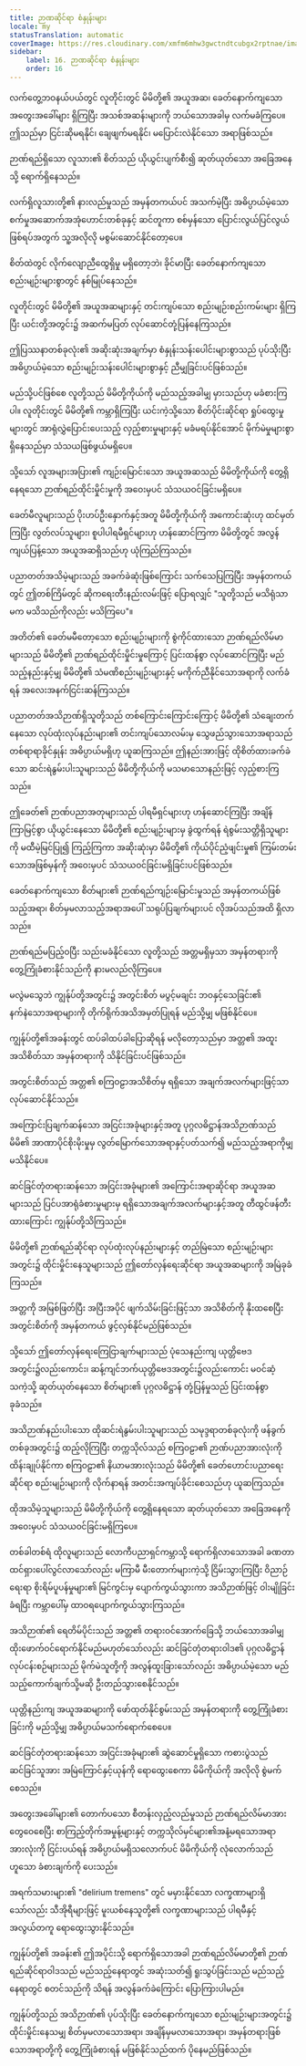 ```yaml
---
title: ဉာဏဆိုင်ရာ စံနှုန်းများ
locale: my
statusTranslation: automatic
coverImage: https://res.cloudinary.com/xmfm6mhw3gwctndtcubgx2rptnae/image/upload/v1741354419/small_cover_la_gran_rebelion_28716e29d2.webp
sidebar:
    label: 16. ဉာဏဆိုင်ရာ စံနှုန်းများ
    order: 16
---
```

လက်တွေ့ဘဝနယ်ပယ်တွင် လူတိုင်းတွင် မိမိတို့၏ အယူအဆ၊ ခေတ်နောက်ကျသော အတွေးအခေါ်များ ရှိကြပြီး အသစ်အဆန်းများကို ဘယ်သောအခါမှ လက်မခံကြပေ။ ဤသည်မှာ ငြင်းဆိုမရနိုင်၊ ချေဖျက်မရနိုင်၊ မပြောင်းလဲနိုင်သော အရာဖြစ်သည်။

ဉာဏ်ရည်ရှိသော လူသား၏ စိတ်သည် ယိုယွင်းပျက်စီး၍ ဆုတ်ယုတ်သော အခြေအနေသို့ ရောက်ရှိနေသည်။

လက်ရှိလူသားတို့၏ နားလည်မှုသည် အမှန်တကယ်ပင် အသက်မဲ့ပြီး အဓိပ္ပာယ်မဲ့သော စက်မှုအဆောက်အအုံဟောင်းတစ်ခုနှင့် ဆင်တူကာ စစ်မှန်သော ပြောင်းလွယ်ပြင်လွယ်ဖြစ်ရပ်အတွက် သူ့အလိုလို မစွမ်းဆောင်နိုင်တော့ပေ။

စိတ်ထဲတွင် လိုက်လျောညီထွေရှိမှု မရှိတော့ဘဲ၊ ခိုင်မာပြီး ခေတ်နောက်ကျသော စည်းမျဉ်းများစွာတွင် နစ်မြုပ်နေသည်။

လူတိုင်းတွင် မိမိတို့၏ အယူအဆများနှင့် တင်းကျပ်သော စည်းမျဉ်းစည်းကမ်းများ ရှိကြပြီး ယင်းတို့အတွင်း၌ အဆက်မပြတ် လုပ်ဆောင်တုံ့ပြန်နေကြသည်။

ဤပြဿနာတစ်ခုလုံး၏ အဆိုးဆုံးအချက်မှာ စံနှုန်းသန်းပေါင်းများစွာသည် ပုပ်သိုးပြီး အဓိပ္ပာယ်မဲ့သော စည်းမျဉ်းသန်းပေါင်းများစွာနှင့် ညီမျှခြင်းပင်ဖြစ်သည်။

မည်သို့ပင်ဖြစ်စေ လူတို့သည် မိမိတို့ကိုယ်ကို မည်သည့်အခါမျှ မှားသည်ဟု မခံစားကြပါ။ လူတိုင်းတွင် မိမိတို့၏ ကမ္ဘာရှိကြပြီး ယင်းကဲ့သို့သော စိတ်ပိုင်းဆိုင်ရာ ရှုပ်ထွေးမှုများတွင် အာရုံလွှဲပြောင်းပေးသည့် လှည့်စားမှုများနှင့် မခံမရပ်နိုင်အောင် မိုက်မဲမှုများစွာ ရှိနေသည်မှာ သံသယဖြစ်ဖွယ်မရှိပေ။

သို့သော် လူအများအပြား၏ ကျဉ်းမြောင်းသော အယူအဆသည် မိမိတို့ကိုယ်ကို တွေ့ရှိနေရသော ဉာဏ်ရည်ထိုင်းမှိုင်းမှုကို အဝေးမှပင် သံသယဝင်ခြင်းမရှိပေ။

ခေတ်မီလူများသည် ပိုးဟပ်ဦးနှောက်နှင့်အတူ မိမိတို့ကိုယ်ကို အကောင်းဆုံးဟု ထင်မှတ်ကြပြီး လွတ်လပ်သူများ၊ စူပါပါရမီရှင်များဟု ဟန်ဆောင်ကြကာ မိမိတို့တွင် အလွန်ကျယ်ပြန့်သော အယူအဆရှိသည်ဟု ယုံကြည်ကြသည်။

ပညာတတ်အသိမဲ့များသည် အခက်ခဲဆုံးဖြစ်ကြောင်း သက်သေပြကြပြီး အမှန်တကယ်တွင် ဤတစ်ကြိမ်တွင် ဆိုကရေးတီးနည်းလမ်းဖြင့် ပြောရလျှင် "သူတို့သည် မသိရုံသာမက မသိသည်ကိုလည်း မသိကြပေ"။

အတိတ်၏ ခေတ်မမီတော့သော စည်းမျဉ်းများကို စွဲကိုင်ထားသော ဉာဏ်ရည်လိမ်မာများသည် မိမိတို့၏ ဉာဏ်ရည်ထိုင်းမှိုင်းမှုကြောင့် ပြင်းထန်စွာ လုပ်ဆောင်ကြပြီး မည်သည့်နည်းနှင့်မျှ မိမိတို့၏ သံမဏိစည်းမျဉ်းများနှင့် မကိုက်ညီနိုင်သောအရာကို လက်ခံရန် အလေးအနက်ငြင်းဆန်ကြသည်။

ပညာတတ်အသိဉာဏ်ရှိသူတို့သည် တစ်ကြောင်းကြောင်းကြောင့် မိမိတို့၏ သံချေးတက်နေသော လုပ်ထုံးလုပ်နည်းများ၏ တင်းကျပ်သောလမ်းမှ သွေဖည်သွားသောအရာသည် တစ်ရာရာခိုင်နှုန်း အဓိပ္ပာယ်မရှိဟု ယူဆကြသည်။ ဤနည်းအားဖြင့် ထိုစိတ်ထားခက်ခဲသော ဆင်းရဲနွမ်းပါးသူများသည် မိမိတို့ကိုယ်ကို မသမာသောနည်းဖြင့် လှည့်စားကြသည်။

ဤခေတ်၏ ဉာဏ်ပညာအတုများသည် ပါရမီရှင်များဟု ဟန်ဆောင်ကြပြီး အချိန်ကြာမြင့်စွာ ယိုယွင်းနေသော မိမိတို့၏ စည်းမျဉ်းများမှ ခွဲထွက်ရန် ရဲစွမ်းသတ္တိရှိသူများကို မထီမဲ့မြင်ပြု၍ ကြည့်ကြကာ အဆိုးဆုံးမှာ မိမိတို့၏ ကိုယ်ပိုင်ညံ့ဖျင်းမှု၏ ကြမ်းတမ်းသောအဖြစ်မှန်ကို အဝေးမှပင် သံသယဝင်ခြင်းမရှိခြင်းပင်ဖြစ်သည်။

ခေတ်နောက်ကျသော စိတ်များ၏ ဉာဏ်ရည်ကျဉ်းမြောင်းမှုသည် အမှန်တကယ်ဖြစ်သည့်အရာ၊ စိတ်မှမလာသည့်အရာအပေါ် သရုပ်ပြချက်များပင် လိုအပ်သည်အထိ ရှိလာသည်။

ဉာဏ်ရည်မပြည့်ဝပြီး သည်းမခံနိုင်သော လူတို့သည် အတ္တမရှိမှသာ အမှန်တရားကို တွေ့ကြုံခံစားနိုင်သည်ကို နားမလည်လိုကြပေ။

မလွဲမသွေဘဲ ကျွန်ုပ်တို့အတွင်း၌ အတွင်းစိတ် မပွင့်မချင်း ဘဝနှင့်သေခြင်း၏ နက်နဲသောအရာများကို တိုက်ရိုက်အသိအမှတ်ပြုရန် မည်သို့မျှ မဖြစ်နိုင်ပေ။

ကျွန်ုပ်တို့၏အခန်းတွင် ထပ်ခါထပ်ခါပြောဆိုရန် မလိုတော့သည်မှာ အတ္တ၏ အထူးအသိစိတ်သာ အမှန်တရားကို သိနိုင်ခြင်းပင်ဖြစ်သည်။

အတွင်းစိတ်သည် အတ္တ၏ စကြဝဠာအသိစိတ်မှ ရရှိသော အချက်အလက်များဖြင့်သာ လုပ်ဆောင်နိုင်သည်။

အကြောင်းပြချက်ဆန်သော အငြင်းအခုံများနှင့်အတူ ပုဂ္ဂလဓိဋ္ဌာန်အသိဉာဏ်သည် မိမိ၏ အာဏာပိုင်စိုးမိုးမှုမှ လွတ်မြောက်သောအရာနှင့်ပတ်သက်၍ မည်သည့်အရာကိုမျှ မသိနိုင်ပေ။

ဆင်ခြင်တုံတရားဆန်သော အငြင်းအခုံများ၏ အကြောင်းအရာဆိုင်ရာ အယူအဆများသည် ပြင်ပအာရုံခံစားမှုများမှ ရရှိသောအချက်အလက်များနှင့်အတူ တီထွင်ဖန်တီးထားကြောင်း ကျွန်ုပ်တို့သိကြသည်။

မိမိတို့၏ ဉာဏ်ရည်ဆိုင်ရာ လုပ်ထုံးလုပ်နည်းများနှင့် တည်မြဲသော စည်းမျဉ်းများအတွင်း၌ ထိုင်းမှိုင်းနေသူများသည် ဤတော်လှန်ရေးဆိုင်ရာ အယူအဆများကို အမြဲခုခံကြသည်။

အတ္တကို အမြစ်ဖြတ်ပြီး အပြီးအပိုင် ဖျက်သိမ်းခြင်းဖြင့်သာ အသိစိတ်ကို နိုးထစေပြီး အတွင်းစိတ်ကို အမှန်တကယ် ဖွင့်လှစ်နိုင်မည်ဖြစ်သည်။

သို့သော် ဤတော်လှန်ရေးကြေငြာချက်များသည် ပုံသေနည်းကျ ယုတ္တိဗေဒအတွင်း၌လည်းကောင်း၊ ဆန့်ကျင်ဘက်ယုတ္တိဗေဒအတွင်း၌လည်းကောင်း မဝင်ဆံ့သကဲ့သို့ ဆုတ်ယုတ်နေသော စိတ်များ၏ ပုဂ္ဂလဓိဋ္ဌာန် တုံ့ပြန်မှုသည် ပြင်းထန်စွာခုခံသည်။

အသိဉာဏ်နည်းပါးသော ထိုဆင်းရဲနွမ်းပါးသူများသည် သမုဒ္ဒရာတစ်ခုလုံးကို ဖန်ခွက်တစ်ခုအတွင်း၌ ထည့်လိုကြပြီး တက္ကသိုလ်သည် စကြဝဠာ၏ ဉာဏ်ပညာအားလုံးကို ထိန်းချုပ်နိုင်ကာ စကြဝဠာ၏ နိယာမအားလုံးသည် မိမိတို့၏ ခေတ်ဟောင်းပညာရေးဆိုင်ရာ စည်းမျဉ်းများကို လိုက်နာရန် အတင်းအကျပ်ခိုင်းစေသည်ဟု ယူဆကြသည်။

ထိုအသိမဲ့သူများသည် မိမိတို့ကိုယ်ကို တွေ့ရှိနေရသော ဆုတ်ယုတ်သော အခြေအနေကို အဝေးမှပင် သံသယဝင်ခြင်းမရှိကြပေ။

တစ်ခါတစ်ရံ ထိုလူများသည် လောကီပညာရှင်ကမ္ဘာသို့ ရောက်ရှိလာသောအခါ ခဏတာ ထင်ရှားပေါ်လွင်လာသော်လည်း မကြာမီ မီးတောက်များကဲ့သို့ ငြိမ်းသွားကြပြီး ဝိညာဉ်ရေးရာ စိုးရိမ်ပူပန်မှုများ၏ မြင်ကွင်းမှ ပျောက်ကွယ်သွားကာ အသိဉာဏ်ဖြင့် ဝါးမျိုခြင်းခံရပြီး ကမ္ဘာပေါ်မှ ထာဝရပျောက်ကွယ်သွားကြသည်။

အသိဉာဏ်၏ ရေတိမ်ပိုင်းသည် အတ္တ၏ တရားဝင်အောက်ခြေသို့ ဘယ်သောအခါမျှ ထိုးဖောက်ဝင်ရောက်နိုင်မည်မဟုတ်သော်လည်း ဆင်ခြင်တုံတရားဝါဒ၏ ပုဂ္ဂလဓိဋ္ဌာန် လုပ်ငန်းစဉ်များသည် မိုက်မဲသူတို့ကို အလွန်ထူးခြားသော်လည်း အဓိပ္ပာယ်မဲ့သော မည်သည့်ကောက်ချက်သို့မဆို ဦးတည်သွားစေနိုင်သည်။

ယုတ္တိနည်းကျ အယူအဆများကို ဖော်ထုတ်နိုင်စွမ်းသည် အမှန်တရားကို တွေ့ကြုံခံစားခြင်းကို မည်သို့မျှ အဓိပ္ပာယ်မသက်ရောက်စေပေ။

ဆင်ခြင်တုံတရားဆန်သော အငြင်းအခုံများ၏ ဆွဲဆောင်မှုရှိသော ကစားပွဲသည် ဆင်ခြင်သူအား အမြဲကြောင်နှင့်ယုန်ကို ရောထွေးစေကာ မိမိကိုယ်ကို အလိုလို စွဲမက်စေသည်။

အတွေးအခေါ်များ၏ တောက်ပသော စီတန်းလှည့်လည်မှုသည် ဉာဏ်ရည်လိမ်မာအား တွေဝေစေပြီး စာကြည့်တိုက်အမှုန့်များနှင့် တက္ကသိုလ်မှင်များ၏အနံ့မရသောအရာအားလုံးကို ငြင်းပယ်ရန် အဓိပ္ပာယ်မရှိသလောက်ပင် မိမိကိုယ်ကို လုံလောက်သည်ဟူသော ခံစားချက်ကို ပေးသည်။

အရက်သမားများ၏ "delirium tremens" တွင် မမှားနိုင်သော လက္ခဏာများရှိသော်လည်း သီအိုရီများဖြင့် မူးယစ်နေသူတို့၏ လက္ခဏာများသည် ပါရမီနှင့် အလွယ်တကူ ရောထွေးသွားနိုင်သည်။

ကျွန်ုပ်တို့၏ အခန်း၏ ဤအပိုင်းသို့ ရောက်ရှိသောအခါ ဉာဏ်ရည်လိမ်မာတို့၏ ဉာဏ်ရည်ဆိုင်ရာဝါဒသည် မည်သည့်နေရာတွင် အဆုံးသတ်၍ ရူးသွပ်ခြင်းသည် မည်သည့်နေရာတွင် စတင်သည်ကို သိရန် အလွန်ခက်ခဲကြောင်း ပြောကြားပါမည်။

ကျွန်ုပ်တို့သည် အသိဉာဏ်၏ ပုပ်သိုးပြီး ခေတ်နောက်ကျသော စည်းမျဉ်းများအတွင်း၌ ထိုင်းမှိုင်းနေသမျှ စိတ်မှမလာသောအရာ၊ အချိန်မှမလာသောအရာ၊ အမှန်တရားဖြစ်သောအရာတို့ကို တွေ့ကြုံခံစားရန် မဖြစ်နိုင်သည်ထက် ပိုနေမည်ဖြစ်သည်။
